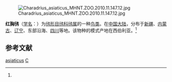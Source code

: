 {{Speciesbox
| name = 红胸鸻
| status = 
| status_system = 
| image = Charadrius asiaticus.jpg
| genus = Charadrius
| species = asiaticus
| authority = (Pallas)<ref name='id1853'>{{cite web| url =http://www.bioinfo.cn/db05/BjdwSpecies.php?action=view&id=1853| title =红胸鸻| work =《中国动物物种编目数据库》| publisher =中国科学院微生物研究所| author =中国科学院动物研究所| accessdate =2009-04-04| deadurl =yes| archiveurl =https://web.archive.org/web/20160305075958/http://www.bioinfo.cn/db05/BjdwSpecies.php?action=view&id=1853| archivedate =2016-03-05}}</ref>
}}
[[File:Charadrius_asiaticus_MHNT.ZOO.2010.11.147.12.jpg|thumb]]

'''红胸鸻'''（[[学名|学名]]：{{lang|la|''Charadrius asiaticus''}}）为[[鸻形目|鸻形目]][[鸻科|鸻科]][[鸻属|鸻属]]的一种[[鸟类|鸟类]]。在[[中国大陆|中国大陆]]，分布于[[新疆|新疆]]、[[内蒙古|内蒙古]]、[[辽宁|辽宁]]、东部沿海、[[四川|四川]]等地。该物种的模式产地在西伯利亚。<ref name='id1853'/>

== 参考文献 ==
{{reflist}}
{{Taxonbar|from=Q752485}}

[[Category:鸻属|asiaticus]]
[[Category:1773年描述的鳥類|C]]

{{鸻形目小作品}}